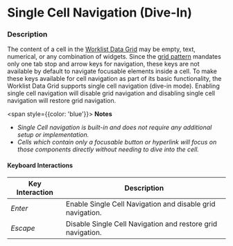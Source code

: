 
# Single Cell Navigation (Dive-In)

### Description

The content of a cell in the [Worklist Data Grid](/components/cerner-terra-framework-docs/data-grid/worklist-data-grid/about) may be empty, text, numerical, or any combination of widgets.
Since the [grid pattern](https://www.w3.org/WAI/ARIA/apg/patterns/grid/) mandates only one tab stop and arrow keys for navigation, these keys are not available by default to navigate focusable elements inside a cell.
To make these keys available for cell navigation as part of its basic functionality, the Worklist Data Grid supports single cell navigation (dive-in mode).
Enabling single cell navigation will disable grid navigation and disabling single cell navigation will restore grid navigation.

<span style={{color: 'blue'}}>
<b>Notes</b>
<ul>
  <li><em>Single Cell navigation is built-in and does not require any additional setup or implementation.</em></li>
  <li><em>Cells which contain only a focusable button or hyperlink will focus on those components directly without needing to dive into the cell.</em></li>
</ul>
</span>

#### Keyboard Interactions

|Key Interaction|Description|
|-|-|
|*Enter*|Enable Single Cell Navigation and disable grid navigation.|
|*Escape*|Disable Single Cell Navigation and restore grid navigation.|


<WorklistDataGridFocusableCell title= 'Single Cell Navigation' />
